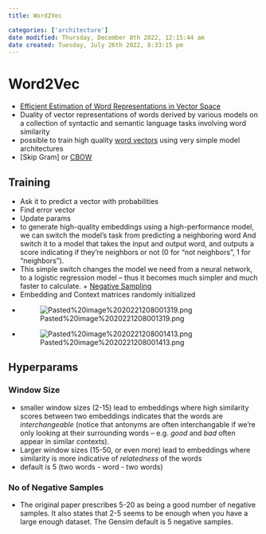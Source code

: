 ```yaml
---
title: Word2Vec

categories: ['architecture']
date modified: Thursday, December 8th 2022, 12:15:44 am
date created: Tuesday, July 26th 2022, 8:33:15 pm
---
```


# Word2Vec
- [Efficient Estimation of Word Representations in Vector Space](https://arxiv.org/abs/1301.3781)
- Duality of vector representations of words derived by various models on a collection of syntactic and semantic language tasks involving word similarity
- possible to train high quality [word vectors](Word%20Vectors.qmd) using very simple model architectures
- [Skip Gram] or [CBOW](Skip Gram] or [CBOW.qmd)

## Training
- Ask it to predict a vector with probabilities
- Find error vector
- Update params
- to generate high-quality embeddings using a high-performance model, we can switch the model’s task from predicting a neighboring word And switch it to a model that takes the input and output word, and outputs a score indicating if they’re neighbors or not (0 for “not neighbors”, 1 for “neighbors”).
- This simple switch changes the model we need from a neural network, to a logistic regression model – thus it becomes much simpler and much faster to calculate. + [Negative Sampling](Negative Sampling.qmd)
- Embedding and Context matrices randomly initialized
- ![Pasted%20image%2020221208001319.png](Pasted%20image%2020221208001319.png)
- ![Pasted%20image%2020221208001413.png](Pasted%20image%2020221208001413.png)

## Hyperparams

### Window Size
- smaller window sizes (2-15) lead to embeddings where high similarity scores between two embeddings indicates that the words are _interchangeable_ (notice that antonyms are often interchangable if we’re only looking at their surrounding words – e.g. _good_ and _bad_ often appear in similar contexts).
- Larger window sizes (15-50, or even more) lead to embeddings where similarity is more indicative of _relatedness_ of the words
- default is 5 (two words - word - two words)

### No of Negative Samples
- The original paper prescribes 5-20 as being a good number of negative samples. It also states that 2-5 seems to be enough when you have a large enough dataset. The Gensim default is 5 negative samples.



